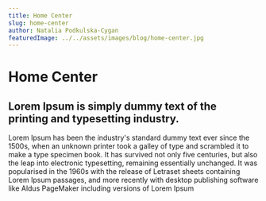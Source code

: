 ```yaml
---
title: Home Center
slug: home-center
author: Natalia Podkulska-Cygan
featuredImage: ../../assets/images/blog/home-center.jpg
---
```


# Home Center

## Lorem Ipsum is simply dummy text of the printing and typesetting industry. 
Lorem Ipsum has been the industry's standard dummy text ever since the 1500s, when an unknown printer took a galley of type and scrambled it to make a type specimen book.
It has survived not only five centuries, but also the leap into electronic typesetting, remaining essentially unchanged.
It was popularised in the 1960s with the release of Letraset sheets containing Lorem Ipsum passages, and more recently with desktop publishing software like
Aldus PageMaker including versions of Lorem Ipsum